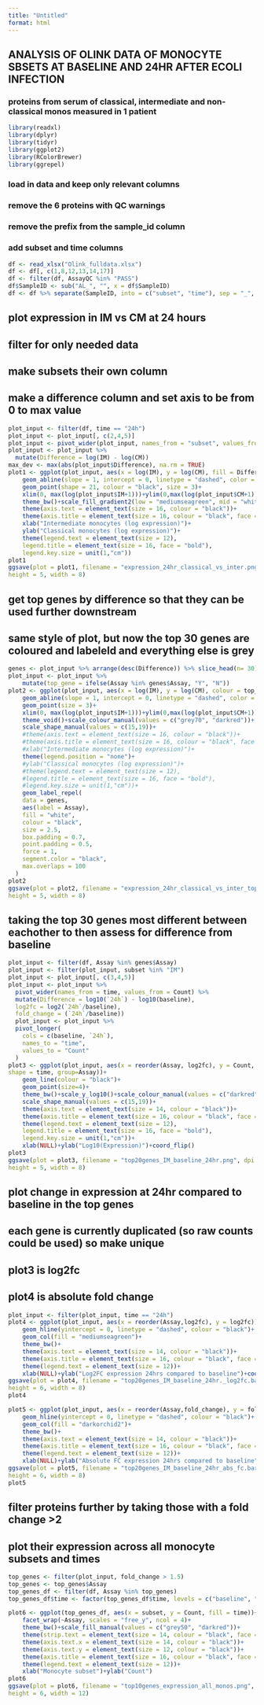 ```yaml
---
title: "Untitled"
format: html
---
```


## ANALYSIS OF OLINK DATA OF MONOCYTE SBSETS AT BASELINE AND 24HR AFTER ECOLI INFECTION

### proteins from serum of classical, intermediate and non-classical monos measured in 1 patient

```r
library(readxl)
library(dplyr)
library(tidyr)
library(ggplot2)
library(RColorBrewer)
library(ggrepel)
```

### load in data and keep only relevant columns

### remove the 6 proteins with QC warnings

### remove the prefix from the sample_id column

### add subset and time columns

```r
df <- read_xlsx("Olink_fulldata.xlsx")
df <- df[, c(1,8,12,13,14,17)]
df <- filter(df, AssayQC %in% "PASS")
df$SampleID <- sub("AL_", "", x = df$SampleID)
df <- df %>% separate(SampleID, into = c("subset", "time"), sep = "_", remove = F)
```

## plot expression in IM vs CM at 24 hours
## filter for only needed data
## make subsets their own column
## make a difference column and set axis to be from 0 to max value
```r
plot_input <- filter(df, time == "24h")
plot_input <- plot_input[, c(2,4,5)]
plot_input <- pivot_wider(plot_input, names_from = "subset", values_from = "Count")
plot_input <- plot_input %>%
  mutate(Difference = log(IM) - log(CM))
max_dev <- max(abs(plot_input$Difference), na.rm = TRUE)
plot1 <- ggplot(plot_input, aes(x = log(IM), y = log(CM), fill = Difference))+
    geom_abline(slope = 1, intercept = 0, linetype = "dashed", color = "black")+
    geom_point(shape = 21, colour = "black", size = 3)+
    xlim(0, max(log(plot_input$IM+1)))+ylim(0,max(log(plot_input$CM+1)))+
    theme_bw()+scale_fill_gradient2(low = "mediumseagreen", mid = "white", high = "darkorchid2", midpoint = 0)+
    theme(axis.text = element_text(size = 16, colour = "black"))+
    theme(axis.title = element_text(size = 16, colour = "black", face = "bold"))+
    xlab("Intermediate monocytes (log expression)")+
    ylab("Classical monocytes (log expression)")+
    theme(legend.text = element_text(size = 12),
    legend.title = element_text(size = 16, face = "bold"),
    legend.key.size = unit(1,"cm"))
plot1
ggsave(plot = plot1, filename = "expression_24hr_classical_vs_inter.png", dpi = 500,
height = 5, width = 8)
```

## get top genes by difference so that they can be used further downstream
## same style of plot, but now the top 30 genes are coloured and labeleld and everything else is grey
```r
genes <- plot_input %>% arrange(desc(Difference)) %>% slice_head(n= 30)
plot_input <- plot_input %>%
    mutate(top_gene = ifelse(Assay %in% genes$Assay, "Y", "N")) 
plot2 <- ggplot(plot_input, aes(x = log(IM), y = log(CM), colour = top_gene))+
    geom_abline(slope = 1, intercept = 0, linetype = "dashed", color = "black")+
    geom_point(size = 3)+
    xlim(0, max(log(plot_input$IM+1)))+ylim(0,max(log(plot_input$CM+1)))+
    theme_void()+scale_colour_manual(values = c("grey70", "darkred"))+
    scale_shape_manual(values = c(15,19))+
    #theme(axis.text = element_text(size = 16, colour = "black"))+
    #theme(axis.title = element_text(size = 16, colour = "black", face = "bold"))+
    #xlab("Intermediate monocytes (log expression)")+
    theme(legend.position = "none")+
    #ylab("Classical monocytes (log expression)")+
    #theme(legend.text = element_text(size = 12),
    #legend.title = element_text(size = 16, face = "bold"),
    #legend.key.size = unit(1,"cm"))+
    geom_label_repel(
    data = genes,
    aes(label = Assay),
    fill = "white",
    colour = "black",
    size = 2.5,
    box.padding = 0.7,
    point.padding = 0.5,
    force = 1,
    segment.color = "black",
    max.overlaps = 100
  )
plot2
ggsave(plot = plot2, filename = "expression_24hr_classical_vs_inter_top_labelled.png", dpi = 500,
height = 5, width = 8)
```

## taking the top 30 genes most different between eachother to then assess for difference from baseline
```r
plot_input <- filter(df, Assay %in% genes$Assay)
plot_input <- filter(plot_input, subset %in% "IM")
plot_input <- plot_input[, c(3,4,5)]
plot_input <- plot_input %>%
  pivot_wider(names_from = time, values_from = Count) %>%
  mutate(Difference = log10(`24h`) - log10(baseline),
  log2fc = log2(`24h`/baseline),
  fold_change = (`24h`/baseline))
  plot_input <- plot_input %>%
  pivot_longer(
    cols = c(baseline, `24h`),
    names_to = "time",
    values_to = "Count"
  )
plot3 <- ggplot(plot_input, aes(x = reorder(Assay, log2fc), y = Count, colour = time,
shape = time, group=Assay))+
    geom_line(colour = "black")+
    geom_point(size=4)+
    theme_bw()+scale_y_log10()+scale_colour_manual(values = c("darkred","indianred"))+
    scale_shape_manual(values = c(15,19))+
    theme(axis.text = element_text(size = 14, colour = "black"))+
    theme(axis.title = element_text(size = 16, colour = "black", face = "bold"))+
    theme(legend.text = element_text(size = 12),
    legend.title = element_text(size = 16, face = "bold"),
    legend.key.size = unit(1,"cm"))+
    xlab(NULL)+ylab("Log10(Expression)")+coord_flip()
plot3
ggsave(plot = plot3, filename = "top20genes_IM_baseline_24hr.png", dpi = 500,
height = 5, width = 8)
```

## plot change in expression at 24hr compared to baseline in the top genes
## each gene is currently duplicated (so raw counts could be used) so make unique
## plot3 is log2fc
## plot4 is absolute fold change

```r
plot_input <- filter(plot_input, time == "24h")
plot4 <- ggplot(plot_input, aes(x = reorder(Assay,log2fc), y = log2fc))+
    geom_hline(yintercept = 0, linetype = "dashed", colour = "black")+
    geom_col(fill = "mediumseagreen")+
    theme_bw()+
    theme(axis.text = element_text(size = 14, colour = "black"))+
    theme(axis.title = element_text(size = 16, colour = "black", face = "bold"))+
    theme(legend.text = element_text(size = 12))+
    xlab(NULL)+ylab("Log2FC expression 24hrs compared to baseline")+coord_flip()
ggsave(plot = plot4, filename = "top20genes_IM_baseline_24hr._log2fc.barplot.png", dpi = 500,
height = 6, width = 8)
plot4

plot5 <- ggplot(plot_input, aes(x = reorder(Assay,fold_change), y = fold_change))+
    geom_hline(yintercept = 0, linetype = "dashed", colour = "black")+
    geom_col(fill = "darkorchid2")+
    theme_bw()+
    theme(axis.text = element_text(size = 14, colour = "black"))+
    theme(axis.title = element_text(size = 16, colour = "black", face = "bold"))+
    theme(legend.text = element_text(size = 12))+
    xlab(NULL)+ylab("Absolute FC expression 24hrs compared to baseline")+coord_flip()
ggsave(plot = plot5, filename = "top20genes_IM_baseline_24hr_abs_fc.barplot.png", dpi = 500,
height = 6, width = 8)
plot5
```

## filter proteins further by taking those with a fold change >2
## plot their expression across all monocyte subsets and times
```r
top_genes <- filter(plot_input, fold_change > 1.5)
top_genes <- top_genes$Assay
top_genes_df <- filter(df, Assay %in% top_genes)
top_genes_df$time <- factor(top_genes_df$time, levels = c("baseline", "24h"))

plot6 <- ggplot(top_genes_df, aes(x = subset, y = Count, fill = time))+geom_col(position = position_dodge(width = 0.5), width = 0.5)+
    facet_wrap(~Assay, scales = "free_y", ncol = 4)+
    theme_bw()+scale_fill_manual(values = c("grey50", "darkred"))+
    theme(strip.text = element_text(size = 14, colour = "black", face = "bold"))+
    theme(axis.text.x = element_text(size = 14, colour = "black"))+
    theme(axis.text.y = element_text(size = 12, colour = "black"))+
    theme(axis.title = element_text(size = 16, colour = "black", face = "bold"))+
    theme(legend.text = element_text(size = 12))+
    xlab("Monocyte subset")+ylab("Count")
plot6
ggsave(plot = plot6, filename = "top10genes_expression_all_monos.png", dpi = 500,
height = 6, width = 12)
```